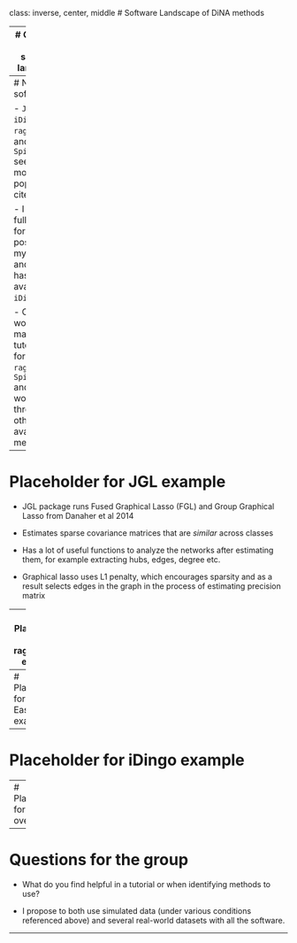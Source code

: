 
class: inverse, center, middle
# Software Landscape of DiNA methods


---
# Overview DiNA software landscape

- I found 26 different R packages and 2 Python packages that implement a variety of subtly different DiNA algorithms/pipelines


```r
#![](UMass.png)
knitr::include_graphics("timeline.png")

```
---
# Notes on software

- `JGL`, `iDingo`, `rags2ridges`, and `SpiecEasy` seem to be most popular and cited.

- I have a full tutorial for `JGL` posted on my [GitHub](https://mljaniczek.github.io/jgl-tutorial/), and Kate has one available for `iDingo`. 

- Currently working making tutorials for for `rags2ridges`, `Spiec-Easy` and will work through the other available methods


---
# Placeholder for JGL example

- JGL package runs Fused Graphical Lasso (FGL) and Group Graphical Lasso from Danaher et al 2014

- Estimates sparse covariance matrices that are *similar* across classes

- Has a lot of useful functions to analyze the networks after estimating them, for example extracting hubs, edges, degree etc. 

- Graphical lasso uses L1 penalty, which encourages sparsity and as a result selects edges in the graph in the process of estimating precision matrix

---
# Placeholder for rags2ridges example

- `rags2ridges` is great for p >>> n settings. Uses L2-penalized estimation of precision matrices

- Useful when classes are believed to share most of the same structure

- Graphical ridge uses L2 penalty which doesn't shrink things down to zero, so you select edges AFTER estimating the precision matrix. Can be useful if there's a lot of colinearity 

- As a side note this package is nicely written with some fun easter eggs hidden in


---
# Placeholder for Spiec-Easy example 


---
# Placeholder for iDingo example

---
# Placeholder for iGraph overview

---

# Questions for the group

- What do you find helpful in a tutorial or when identifying methods to use? 

- I propose to both use simulated data (under various conditions referenced above) and several real-world datasets with all the software. 

---